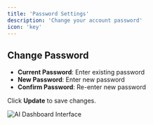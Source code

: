 ```yaml
---
title: 'Password Settings'
description: 'Change your account password'
icon: 'key'
---
```


## Change Password
- **Current Password**: Enter existing password
- **New Password**: Enter new password  
- **Confirm Password**: Re-enter new password

Click **Update** to save changes.

![AI Dashboard Interface](/images/settings/password-settings/password.png)

